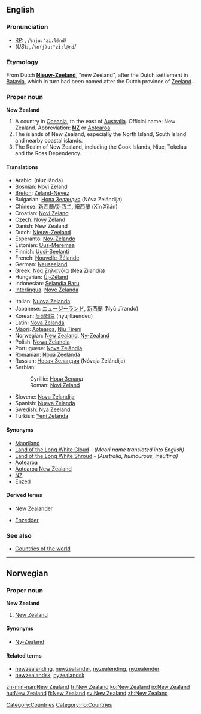 ==English==
{{wikipedia}}
===Pronunciation===
*[[RP]]: {{IPAchar|"nyoo͞-zē'lənd, /ˌnjuːˈziːlənd/}}, /<tt>%nju:"zi:l@nd</tt>/
*(''US''): {{IPAchar|"n(y)oo͞-zē'lənd, /ˌn(j)uːˈziːlənd/}}, /<tt>%n(j)u:"zi:l@nd</tt>/

===Etymology===
From Dutch '''[[Nieuw-Zeeland]]''', "new Zeeland", after the Dutch settlement in [[Batavia]], which in turn had been named after the Dutch province of [[Zeeland]].

===Proper noun===
'''New Zealand'''

#A country in [[Oceania]], to the east of [[Australia]]. Official name: New Zealand.  Abbreviation: '''[[NZ]]''' or [[Aotearoa]]
#The islands of New Zealand, especially the North Island, South Island and nearby coastal islands.
#The Realm of New Zealand, including the Cook Islands, Niue, Tokelau and the Ross Dependency.


====Translations====
{{top}}
*Arabic: {{ARchar|[[نيوزيلاندا]]}} (niuzilánda) {{f}}
*Bosnian: [[Novi Zeland#Bosnian|Novi Zeland]] {{m}}
*[[Breton]]: [[Zeland-Nevez]]
*Bulgarian: [[Нова Зеландия]] (Nóva Zelándija) {{f}}
*Chinese: [[新西蘭]]/[[新西兰]], [[紐西蘭]] (Xīn Xīlán)
*Croatian: [[Novi Zeland#Croatian|Novi Zeland]] {{m}}
*Czech: [[Nový Zéland]] {{m}}
*Danish: New Zealand
*Dutch: [[Nieuw-Zeeland]]
*Esperanto: [[Nov-Zelando]]
*Estonian: [[Uus-Meremaa]]
*Finnish: [[Uusi-Seelanti]]
*French: [[Nouvelle-Zélande]] {{f}}
*German: [[Neuseeland]] {{n}}
*Greek: [[Νέα Ζηλανδία]] (Néa Zilandía) {{f}}
*Hungarian: [[Új-Zéland]]
*Indonesian: [[Selandia Baru]]
*[[Interlingua]]: [[Nove Zelanda]]
{{mid}}
*Italian: [[Nuova Zelanda]] {{f}}
*Japanese: [[ニュージーランド]], [[新西蘭]] (Nyū Jīrando)
*Korean: [[뉴질레드]] (nyujillaendeu)
*Latin: [[Nova Zelanda]] {{f}}
*[[Maori]]: [[Aotearoa]], [[Niu Tireni]]
*Norwegian: [[#Norwegian|New Zealand]], [[Ny-Zealand]]
*Polish: [[Nowa Zelandia]] {{f}}
*Portuguese: [[Nova Zelândia]] {{f}}
*Romanian: [[Noua Zeelandă]] {{f}}
*Russian: [[Новая Зеландия]] (Nóvaja Zelándija) {{f}}
*Serbian:
*:Cyrillic: [[Нови Зеланд#Serbian|Нови Зеланд]] {{m}}
*:Roman: [[Novi Zeland#Serbian|Novi Zeland]] {{m}}
*Slovene: [[Nova Zelandija]] {{f}}
*Spanish: [[Nueva Zelanda]] {{f}}
*Swedish: [[Nya Zeeland]]
*Turkish: [[Yeni Zelanda]]
{{bottom}}

====Synonyms====
* [[Maoriland]]
* [[Land of the Long White Cloud]] - ''(Maori name translated into English)''
* [[Land of the Long White Shroud]] - ''(Australia, humourous, insulting)''
*[[Aotearoa]]
*[[Aotearoa New Zealand]]
*[[NZ]]
*[[Enzed]]

====Derived terms====
*[[New Zealander]]

*[[Enzedder]]

===See also===
*[[Countries of the world]]

[[Category:Countries]]


----

==Norwegian==
===Proper noun===
[[Category:no:Countries]]
'''New Zealand'''
#[[#English|New Zealand]]
====Synonyms====
*[[Ny-Zealand]]
====Related terms====
*[[newzealending]], [[newzealander]], [[nyzealending]], [[nyzealender]]
*[[newzealandsk]], [[nyzealandsk]]

[[zh-min-nan:New Zealand]]
[[fr:New Zealand]]
[[ko:New Zealand]]
[[io:New Zealand]]
[[hu:New Zealand]]
[[fi:New Zealand]]
[[sv:New Zealand]]
[[zh:New Zealand]]